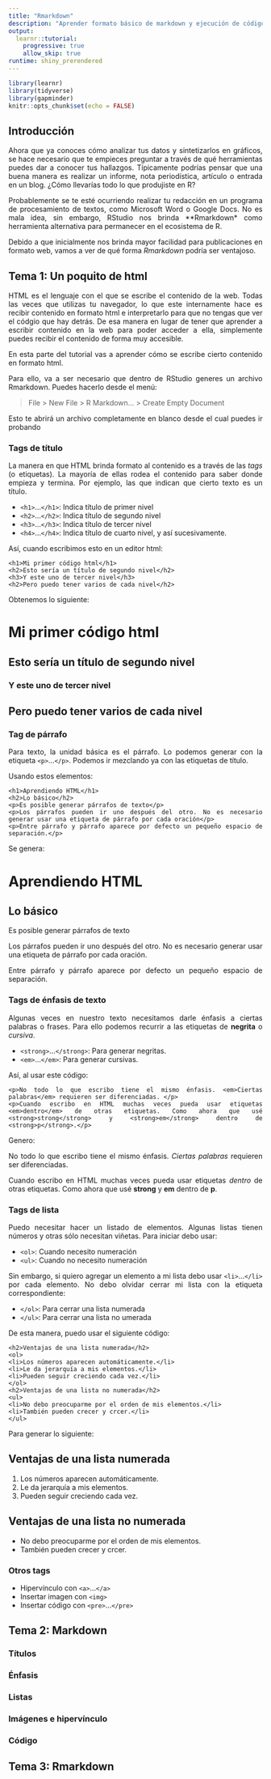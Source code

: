 ```yaml
---
title: "Rmarkdown"
description: "Aprender formato básico de markdown y ejecución de código R"
output: 
  learnr::tutorial:
    progressive: true
    allow_skip: true
runtime: shiny_prerendered
---
```


```{=html}
<style>
.tutorialTitle {
text-align: left}
body {
text-align: justify}
</style>
```
```r
library(learnr)
library(tidyverse)
library(gapminder)
knitr::opts_chunk$set(echo = FALSE)
```

## Introducción

Ahora que ya conoces cómo analizar tus datos y sintetizarlos en gráficos, se hace necesario que te empieces preguntar a través de qué herramientas puedes dar a conocer tus hallazgos. Típicamente podrías pensar que una buena manera es realizar un informe, nota periodística, artículo o entrada en un blog. ¿Cómo llevarías todo lo que produjiste en R?

Probablemente se te esté ocurriendo realizar tu redacción en un programa de procesamiento de textos, como Microsoft Word o Google Docs. No es mala idea, sin embargo, RStudio nos brinda \*\*Rmarkdown\* como herramienta alternativa para permanecer en el ecosistema de R.

Debido a que inicialmente nos brinda mayor facilidad para publicaciones en formato web, vamos a ver de qué forma *Rmarkdown* podría ser ventajoso.

## Tema 1: Un poquito de html

HTML es el lenguaje con el que se escribe el contenido de la web. Todas las veces que utilizas tu navegador, lo que este internamente hace es recibir contenido en formato html e interpretarlo para que no tengas que ver el códgio que hay detrás. De esa manera en lugar de tener que aprender a escribir contenido en la web para poder acceder a ella, simplemente puedes recibir el contenido de forma muy accesible.

En esta parte del tutorial vas a aprender cómo se escribe cierto contenido en formato html.

Para ello, va a ser necesario que dentro de RStudio generes un archivo Rmarkdown. Puedes hacerlo desde el menú:

> File > New File > R Markdown... > Create Empty Document

Esto te abrirá un archivo completamente en blanco desde el cual puedes ir probando 

### Tags de título

La manera en que HTML brinda formato al contenido es a través de las *tags* (o etiquetas). La mayoría de ellas rodea el contenido para saber donde empieza y termina. Por ejemplo, las que indican que cierto texto es un título.

-   `<h1>`...`</h1>`: Indica título de primer nivel
-   `<h2>`...`</h2>`: Indica título de segundo nivel
-   `<h3>`...`</h3>`: Indica título de tercer nivel
-   `<h4>`...`</h4>`: Indica título de cuarto nivel, y así sucesivamente.

Así, cuando escribimos esto en un editor html:

```
<h1>Mi primer código html</h1>
<h2>Esto sería un título de segundo nivel</h2>
<h3>Y este uno de tercer nivel</h3>
<h2>Pero puedo tener varios de cada nivel</h2>
```

Obtenemos lo siguiente:

<h1>Mi primer código html</h1>
<h2>Esto sería un título de segundo nivel</h2>
<h3>Y este uno de tercer nivel</h3>
<h2>Pero puedo tener varios de cada nivel</h2>

### Tag de párrafo

Para texto, la unidad básica es el párrafo. Lo podemos generar con la etiqueta `<p>`...`</p>`. Podemos ir mezclando ya con las etiquetas de título.

Usando estos elementos:

```
<h1>Aprendiendo HTML</h1>
<h2>Lo básico</h2>
<p>Es posible generar párrafos de texto</p>
<p>Los párrafos pueden ir uno después del otro. No es necesario generar usar una etiqueta de párrafo por cada oración</p>
<p>Entre párrafo y párrafo aparece por defecto un pequeño espacio de separación.</p>
```

Se genera:

<h1>Aprendiendo HTML</h1>
<h2>Lo básico</h2>
<p>Es posible generar párrafos de texto</p>
<p>Los párrafos pueden ir uno después del otro. No es necesario generar usar una etiqueta de párrafo por cada oración.</p>
<p>Entre párrafo y párrafo aparece por defecto un pequeño espacio de separación.</p>

### Tags de énfasis de texto

Algunas veces en nuestro texto necesitamos darle énfasis a ciertas palabras o frases. Para ello podemos recurrir a las etiquetas de **negrita** o *cursiva*.

- `<strong>`...`</strong>`: Para generar negritas.
- `<em>`...`</em>`: Para generar cursivas.

Así, al usar este código:

```
<p>No todo lo que escribo tiene el mismo énfasis. <em>Ciertas palabras</em> requieren ser diferenciadas. </p>
<p>Cuando escribo en HTML muchas veces pueda usar etiquetas <em>dentro</em> de otras etiquetas. Como ahora que usé <strong>strong</strong> y <strong>em</strong> dentro de <strong>p</strong>.</p>
```

Genero:

<p>No todo lo que escribo tiene el mismo énfasis. <em>Ciertas palabras</em> requieren ser diferenciadas. </p>
<p>Cuando escribo en HTML muchas veces pueda usar etiquetas <em>dentro</em> de otras etiquetas. Como ahora que usé <strong>strong</strong> y <strong>em</strong> dentro de <strong>p</strong>.</p>

### Tags de lista

Puedo necesitar hacer un listado de elementos. Algunas listas tienen números y otras sólo necesitan viñetas. Para iniciar debo usar:

- `<ol>`: Cuando necesito numeración
- `<ul>`: Cuando no necesito numeración

Sin embargo, si quiero agregar un elemento a mi lista debo usar `<li>`...`</li>` por cada elemento. No debo olvidar cerrar mi lista con la etiqueta correspondiente:

- `</ol>`: Para cerrar una lista numerada
- `</ul>`: Para cerrar una lista no umerada

De esta manera, puedo usar el siguiente código:

```
<h2>Ventajas de una lista numerada</h2>
<ol>
<li>Los números aparecen automáticamente.</li>
<li>Le da jerarquía a mis elementos.</li>
<li>Pueden seguir creciendo cada vez.</li>
</ol>
<h2>Ventajas de una lista no numerada</h2>
<ul>
<li>No debo preocuparme por el orden de mis elementos.</li>
<li>También pueden crecer y crcer.</li>
</ul>
```

Para generar lo siguiente:

<h2>Ventajas de una lista numerada</h2>
<ol>
<li>Los números aparecen automáticamente.</li>
<li>Le da jerarquía a mis elementos.</li>
<li>Pueden seguir creciendo cada vez.</li>
</ol>
<h2>Ventajas de una lista no numerada</h2>
<ul>
<li>No debo preocuparme por el orden de mis elementos.</li>
<li>También pueden crecer y crcer.</li>
</ul>

### Otros tags

- Hipervínculo con `<a>`...`</a>`
- Insertar imagen con `<img>`
- Insertar código con `<pre>`...`</pre>`

## Tema 2: Markdown

### Títulos

### Énfasis

### Listas

### Imágenes e hipervínculo

### Código

## Tema 3: Rmarkdown

